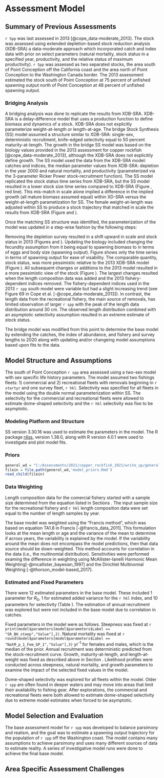# Assessment Model

## Summary of Previous Assessments 

`r Spp` was last assessed in 2013 [@cope_data-moderate_2013]. The stock was assessed using extended depletion-based stock reduction analysis (XDB-SRA) a data-moderate approach which incorporated catch and index data with prior on select parameters (natural mortality, stock status in a specified year, productivity, and the relative status of maximum productivity). `r Spp` was assessed as two separated stocks, the area south of Point Conception off the California coast and the area north of Point Conception to the Washington Canada border. The 2013 assessment estimated the stock south of Point Conception at 75 percent of unfished spawning output north of Point Conception at 48 percent of unfished spawning output. 

### Bridging Analysis

A bridging analysis was done to replicate the results from XDB-SRA.  XDB-SRA is a delay-difference model that uses a production function to define biomass and dynamics of a stock. XDB-SRA does not explicitly parameterize weight-at-length or length-at-age. The bridge Stock Synthesis (SS) model assumed a structure similar to XDB-SRA: single-sex, deterministic recruitment, knife-edged selectivity equal to 50 percent maturity-at-length. The growth in the bridge SS model was based on the biology values provided in the 2013 assessment for copper rockfish [@cope_data-moderate_2013], although the XDB-SRA does not explicitily define growth. The SS model used the data from the XDB-SRA model: catches and indices, the median parameter values from XDB-SRA:  depletion in the year 2000 and natural mortality, and productivity (parameterized via the 3-parameter Ricker Power stock-recruitment function). The SS model replicated the stock status time series from XDB-SRA, but the SS model resulted in a lower stock size time series compared to XDB-SRA (Figure \ref{fig:bridge-1}, red line).  This mis-match in scale alone implied a difference in the implied growth (all mature biomass assumed equal) within XD-SRA versus the weight-at-length parametization for SS. The female weight-at-length was adjusted within SS to produce a stock trajectory that matched in scale the results from XDB-SRA (Figure \ref{fig:bridge-1} and \ref{fig:bridge-growth}).

Once the matching SS structure was identified, the parameterization of the model was updated in a step-wise fashion by the following steps:

\begin{enumerate}
	\item Remove the depletion "survey" for the year 2000.
	\item Update all biology to match those applied in the base model (natural mortality, length-weigth, length-at-age, fecundity, and maturity).
	\item Switch to a Beverton-Holt stock-recruitment relationship with a steepness value of 0.72, the value in the base model.
	\item Update catches through 2012, lumped into a single fleet.
	\item Add all lengths to the model through 2012, lumped into a single fleet. Allow for asymptotic selectivity estimation using the double normal selectivity parameterization. 
	\item Remove the indices of abundance (fishery dependent - CPFV, CDFW Observer Program) from the XDB-SRA 2013 model.
	\item Add in the NWFSC Hook and Line index of abundance, length data, and fleet specific selectivity curve.
	\item Separate catches and lengths into the fleet structure assumed in the base model. Allow for fleet specific selecitivy estimation.  
	\item Turn on annual recruitment deviations.
\end{enumerate}     

Removing the depletion survey resulted in a shift upward in scale and stock status in 2013 (Figures \ref{fig:bridge-ssb} and \ref{fig:bridge-depl}). Updating the biology included changing the fecundity assumption from it being equal to spawning biomass to in terms of eggs and body size (spawning output). Figure \ref{fig:bridge-ssb-2} shows only the time series in terms of spawning output for ease of visability. The comparable quantity, stock status, was more pessimistic relative to the 2013 XDB-SRA model (Figure \ref{fig:bridge-depl}). All subsequent changes or additions to the 2013 model resulted in a more pessimistic view of the stock (Figure \ref{fig:bridge-depl}). The largest changes resulted when the length composition data was added and the 2013 fishery-dependent indices removed.  The fishery-dependent indices used in the 2013 `r spp` south model were variable but had a slight increasing trend (see Figure 69 in  Cope et al. [-@cope_data-moderate_2013]).  In contrast, the length data from the recreational fishery, the main source of removals, has limited observation of larger `r spp` with the peak of the length data distribution around 30 cm. The observed length distribution combined with an asymptotic selectivity assumption resulted in an extreme estimate of stock status.  

The bridge model was modified from this point to determine the base model by extending the catches, the index of abundance, and fishery and survey lengths to 2020 along with updating and/or changeing model assumptions based upon fits to the data.  

## Model Structure and Assumptions

The south of Point Conception `r spp` area assessed using a two-sex model with sex specific life history parameters.  The model assumed two fishings fleets: 1) commercial and 2) recreational fleets with removals beginning in `r startyr` and one survey fleet, `r hkl`.  Selectivity was specified for all fleets in the model using the double normal parameterization within SS. The selectivity for the commercial and recreational fleets were allowed to estimate dome-shaped selectivity and the `r hkl` selectivity was fixe to be asymptotic. 


### Modeling Platform and Structure

SS version 3.30.16 was used to estimate the parameters in the model. The R package [r4ss](https://github.com/r4ss/r4ss), version 1.38.0, along with R version 4.0.1 were used to investigate and plot model fits. 

### Priors

```r
general_wd = "C:/Assessments/2021/copper_rockfish_2021/write_up/general_text"
filein = file.path(general_wd,'model_priors.Rmd')
read_child(filein)
```  

### Data Weighting

Length composition data for the comercial fishery started with a sample size determined from the equation listed in Sections \ref{commercial-fishery}. The input sample size for the recreational fishery and `r hkl` length composition data were set equal to the number of length samples by year.   

The base  model was weighted using the "Francis method", which was based on equation TA1.8 in Francis [-@francis_data_2011]. This formulation looks at the mean length or age and the variance of the mean to determine if across years, the variability is explained by the model. If the variability around the mean does not encompass the model predictions, then that data source should be down-weighted. This method accounts for correlation in the data (i.e., the multinomial distribution). Sensitivities were performed examing the difference in weighting using McAllister-Ianelli Harmonic Mean Weighting[-@mcallister_bayesian_1997] and the Dirichlet Multinomial Weighting [-@thorson_model-based_2017].

### Estimated and Fixed Parameters

There were 12 estimated parameters in the base model. These included 1 parameter for $R_0$, 1 for estimated added variance for the `r hkl` index, and 10 parameters for selectivity (Table \ref{tab:params}). The estimation of annual recruitment was explored but were not included in the base model due to correlation in catches.

Fixed parameters in the model were as follows. Steepness was fixed at `r print(model$parameters[model$parameters$Label == "SR_BH_steep","Value"],2)`.  Natural mortality was fixed at `r round(model$parameters[model$parameters$Label == "NatM_p_1_Fem_GP_1","Value"],3)` yr^-1^ for females and males, which is the median of the prior.  Annual recruitment was deterministic predicted from the stock-recruitment curve. Growth, maturity-at-length, and length-at-weight was fixed as described above in Section \ref{data}. Likelihood profiles were conducted across steepness, natural mortality, and growth parameters to examine the impact of the selected fixed values in the model.

Dome-shaped selectivity was explored for all fleets within the model. Older `r spp` are often found in deeper waters and may move into areas that limit their availability to fishing gear. After explorations, the commercial and recreational fleets were both allowed to estimate dome-shaped selectivity due to extreme model estimates when forced to be asymptotic.  


## Model Selection and Evaluation

The base assessment model for `r spp` was developed to balance parsimony and realism, and the goal was to estimate a spawning output trajectory for the population of `r spp` off the Washington coast. The model contains many assumptions to achieve parsimony and uses many different sources of data to estimate reality. A series of investigative model runs were done to achieve the final base model.

## Area Specific Assessment Challenges
